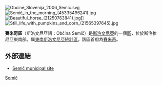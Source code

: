 [[File:Obcine_Slovenija_2006_Semic.svg|thumb]]
[[File:Semič_in_the_morning_(45335496241).jpg|thumb]]
[[File:Beautiful_horse_(21250763841).jpg|thumb]]]]
[[File:Still_life_with_pumpkins_and_corn_(21565397645).jpg|thumb]]

'''賽米奇區'''（斯洛文尼亞語：Občina Semič）是[[斯洛文尼亞|斯洛文尼亞]]的一個[[斯洛維尼亞行政區劃|區]]，位於斯洛維尼亞東南部。属[[東南斯洛文尼亞統計區|東南斯洛文尼亞統計區]]。該區首府為[[賽米奇|賽米奇]]。

==外部連結==
* [http://www.semic.si/ Semič municipal site] {{Wayback|url=http://www.semic.si/ |date=20210308064529 }}

[[分類:斯洛維尼亞區份|Semič]]